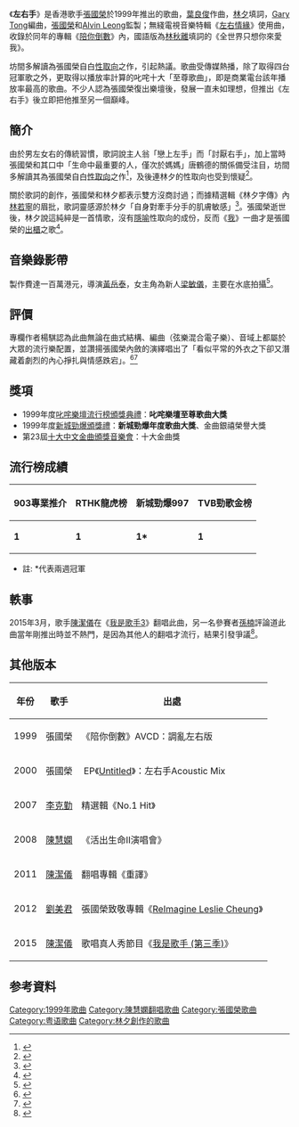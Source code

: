 {{Infobox song
| name          = 左右手
| cover         =
| alt           =
| type          = song
| artist        = [[張國榮|張國榮]]
| album         = [[陪你倒數|陪你倒數]]
| EP            =
| written       =
| published     =
| released      = 1999年10月
| format        =
| recorded      =
| studio        =
| venue         =
| genre         = [[粵語流行音樂|粵語流行音樂]]
| length        = 4分32秒
| label         =
| composer      = [[葉良俊|葉良俊]]
| lyricist      = [[林夕|林夕]]
| arranger      = [[Gary_Tong|Gary Tong]]
| producer      = [[張國榮|張國榮]]、[[Alvin_Leong|Alvin Leong]]
| prev_title    =
| prev_year     =
| title         =
| next_title    =
| next_year     =
}}

《'''左右手'''》是香港歌手[[張國榮|張國榮]]於1999年推出的歌曲，[[葉良俊|葉良俊]]作曲，[[林夕|林夕]]填詞，[[Gary_Tong|Gary Tong]]編曲，[[張國榮|張國榮]]和[[Alvin_Leong|Alvin Leong]]監製；無綫電視音樂特輯《[[左右情緣|左右情緣]]》使用曲，收錄於同年的專輯《[[陪你倒數|陪你倒數]]》內，國語版為[[林秋離|林秋離]]填詞的《全世界只想你來愛我》。

坊間多解讀為張國榮自白[[性取向|性取向]]之作，引起熱議。歌曲受傳媒熱播，除了取得四台冠軍歌之外，更取得以播放率計算的叱咤十大「至尊歌曲」，即是商業電台該年播放率最高的歌曲。不少人認為張國榮復出樂壇後，發展一直未如理想，但推出《左右手》後立即把他推至另一個巔峰。

==簡介==
由於男左女右的傳統習慣，歌詞說主人翁「戀上左手」而「討厭右手」，加上當時張國榮和其口中「生命中最重要的人，僅次於媽媽」唐鶴德的關係備受注目，坊間多解讀其為張國榮自白[[性取向|性取向]]之作<ref>{{Cite news|url=|title=戀上左手討厭右手隱喻直變攣？張國榮卸膊|author=|date=1999-11-08|work=東方日報|publisher=|accessdate=|language=|format=}}</ref>，及後連林夕的性取向也受到懷疑<ref>{{Cite news|url=https://hk.lifestyle.appledaily.com/nextplus/magazine/article/20060111/2_5559819/%E8%A2%AB-%E7%A0%8C-%E7%94%9F-%E6%84%9B-%E6%BB%8B-%E6%9E%97-%E5%A4%95-%E9%82%8A-%E5%80%8B-%E5%90%8C-%E4%BD%A0-%E8%AC%9B|title=被砌生愛滋林夕：邊個同你講|author=|date=2006-01-11|work=壹周刊|publisher=|accessdate=|language=|format=|archive-date=2019-08-12|archive-url=https://web.archive.org/web/20190812221812/https://hk.lifestyle.appledaily.com/nextplus/magazine/article/20060111/2_5559819/%E8%A2%AB-%E7%A0%8C-%E7%94%9F-%E6%84%9B-%E6%BB%8B-%E6%9E%97-%E5%A4%95-%E9%82%8A-%E5%80%8B-%E5%90%8C-%E4%BD%A0-%E8%AC%9B|dead-url=no}}</ref>。

關於歌詞的創作，張國榮和林夕都表示雙方沒商討過；而據精選輯《林夕字傳》內[[林若寧|林若寧]]的眉批，歌詞靈感源於林夕「自身對牽手分手的肌膚敏感」<ref name="夕">{{Cite AV media notes |title=林夕字傳|artist= |year=2005 |notestitle= |url= |accessdate= |first= |last= |authorlink= |first2= |last2= |authorlink2= |page= |pages= |type=CD |publisher=環球唱片 |id= |location=香港 |ref=}}</ref>。張國榮逝世後，林夕說這純綷是一首情歌，沒有[[隱喻|隱喻]]性取向的成份，反而《[[大熱|我]]》一曲才是張國榮的[[出櫃|出櫃]]之歌<ref>{{Cite news|url=|title=15年來代譜心聲林夕披露拍檔心意張國榮以《我》宣示性取向|author=|date=2003-04-06|work=蘋果日報|publisher=|accessdate=|language=|format=}}</ref>。

==音樂錄影帶==
製作費達一百萬港元，導演[[黃岳泰|黃岳泰]]，女主角為新人[[梁敏儀|梁敏儀]]，主要在水底拍攝<ref>{{Cite news|url=|title=《左右手》MTV 哥哥露點水底「打茄輪」|author=|date=1999-10-27|work=太陽報|publisher=|accessdate=|language=|format=}}</ref>。
==評價==
專欄作者楊騏認為此曲無論在曲式結構、編曲（弦樂混合電子樂）、音域上都屬於大眾的流行樂配置，並讚揚張國榮內斂的演繹唱出了「看似平常的外衣之下卻又潛藏着劇烈的內心掙扎與情感跌宕」。<ref>{{Cite web|title=從那天起我不辨別前後|url=http://www.takungpao.com.hk/culture/text/2018/0103/136963.html|accessdate=|author=楊騏|date=2018-01-03|format=|publisher=大公報|language=|archive-date=2020-12-01|archive-url=https://web.archive.org/web/20201201104456/http://www.takungpao.com.hk/culture/text/2018/0103/136963.html|dead-url=no}}</ref><ref>{{Cite web|title=從那天起我不辨別左右|url=http://www.news.takungpao.com.hk/paper/q/2018/0107/3531710.html|accessdate=|author=楊騏|date=2018-01-07|format=|publisher=大公報|language=}}{{Dead link|date=2019年12月 |bot=InternetArchiveBot |fix-attempted=yes }}</ref>
== 獎項 ==
*1999年度[[叱咤樂壇流行榜頒獎典禮|叱咤樂壇流行榜頒獎典禮]]：'''叱咤樂壇至尊歌曲大獎'''
*1999年度[[新城勁爆頒獎禮|新城勁爆頒獎禮]]：'''新城勁爆年度歌曲大獎'''、金曲銀禧榮譽大獎
*第23屆[[十大中文金曲頒獎音樂會|十大中文金曲頒獎音樂會]]：十大金曲獎

==流行榜成績==
{| class="wikitable"
|-
! 903專業推介 !! RTHK龍虎榜 !! 新城勁爆997 !! TVB勁歌金榜
|-
| '''1''' || '''1''' || '''1*''' || '''1''' 
|}

*註: *代表兩週冠軍
==軼事==
2015年3月，歌手[[陳潔儀|陳潔儀]]在《[[我是歌手3|我是歌手3]]》翻唱此曲，另一名參賽者[[孫楠|孫楠]]評論道此曲當年剛推出時並不熱門，是因為其他人的翻唱才流行，結果引發爭議<ref>{{Cite news|url=https://china.hket.com/article/579037/%E5%BC%B5%E5%9C%8B%E6%A6%AE%E6%AD%BB%E5%BF%8C%E6%97%A5%20%E4%B8%AD%E6%B8%AF%E7%9F%9B%E7%9B%BE%E4%BB%A4%E3%80%8C%E5%B7%A6%E5%8F%B3%E6%89%8B%E3%80%8D%E7%BD%B5%E6%88%B0%E9%AB%98%E7%87%92%EF%BC%9F|title=張國榮死忌日 中港矛盾令「左右手」罵戰高燒？|author=|date=2015-03-31|work=香港經濟日報|publisher=|accessdate=|language=|format=|archive-date=2020-12-01|archive-url=https://web.archive.org/web/20201201104435/https://china.hket.com/article/579037/%E5%BC%B5%E5%9C%8B%E6%A6%AE%E6%AD%BB%E5%BF%8C%E6%97%A5%20%E4%B8%AD%E6%B8%AF%E7%9F%9B%E7%9B%BE%E4%BB%A4%E3%80%8C%E5%B7%A6%E5%8F%B3%E6%89%8B%E3%80%8D%E7%BD%B5%E6%88%B0%E9%AB%98%E7%87%92%EF%BC%9F|dead-url=no}}</ref>。
==其他版本==
{| class="wikitable sortable"
! 年份 !! 歌手 !! 出處
|-
| 1999 || 張國榮 || 《陪你倒數》AVCD：調亂左右版
|-
| 2000 || 張國榮 ||  EP《[[Untitled|Untitled]]》：左右手Acoustic Mix
|-
| 2007 || [[李克勤|李克勤]] || 精選輯《No.1 Hit》
|-
| 2008 || [[陳慧嫻|陳慧嫻]] || 《活出生命II演唱會》
|-
| 2011 || [[陳潔儀|陳潔儀]] || 翻唱專輯《重譯》
|-
| 2012 || [[劉美君|劉美君]] || 張國榮致敬專輯《[[ReImagine_Leslie_Cheung|ReImagine Leslie Cheung]]》
|-
| 2015 || [[陳潔儀|陳潔儀]] || 歌唱真人秀節目《[[我是歌手_(第三季)|我是歌手 (第三季)]]》
|}

==参考資料==
{{reflist}}

{{張國榮}}
{{叱咤至尊歌曲}}
{{新城勁爆頒獎禮勁爆年度歌曲大獎}}
[[Category:1999年歌曲|Category:1999年歌曲]]
[[Category:陳慧嫻翻唱歌曲|Category:陳慧嫻翻唱歌曲]]
[[Category:張國榮歌曲|Category:張國榮歌曲]]
[[Category:粤语歌曲|Category:粤语歌曲]]
[[Category:林夕創作的歌曲|Category:林夕創作的歌曲]]